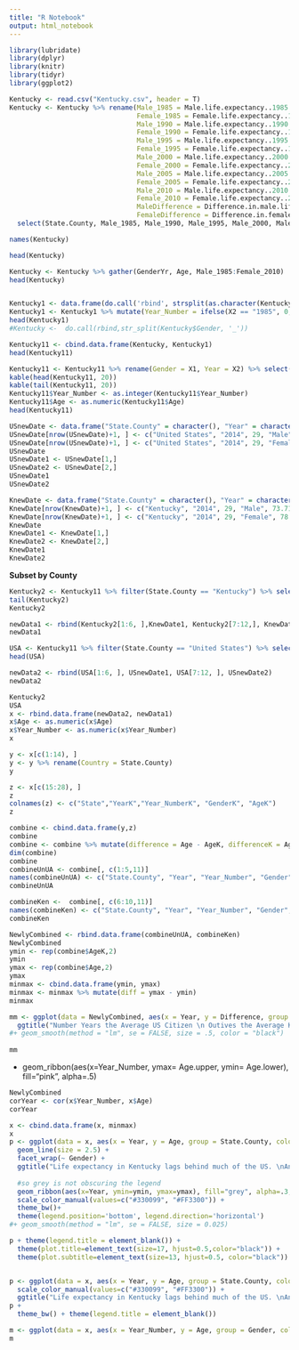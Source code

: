 ```yaml
---
title: "R Notebook"
output: html_notebook
---
```


```r
library(lubridate)
library(dplyr)
library(knitr)
library(tidyr)
library(ggplot2)
```


```r

Kentucky <- read.csv("Kentucky.csv", header = T)
Kentucky <- Kentucky %>% rename(Male_1985 = Male.life.expectancy..1985..years., 
                                Female_1985 = Female.life.expectancy..1985..years., 
                                Male_1990 = Male.life.expectancy..1990..years., 
                                Female_1990 = Female.life.expectancy..1990..years., 
                                Male_1995 = Male.life.expectancy..1995..years., 
                                Female_1995 = Female.life.expectancy..1995..years., 
                                Male_2000 = Male.life.expectancy..2000..years., 
                                Female_2000 = Female.life.expectancy..2000..years., 
                                Male_2005 = Male.life.expectancy..2005..years., 
                                Female_2005 = Female.life.expectancy..2005..years., 
                                Male_2010 = Male.life.expectancy..2010..years., 
                                Female_2010 = Female.life.expectancy..2010..years.,
                                MaleDifference = Difference.in.male.life.expectancy..1985.2010..years., 
                                FemaleDifference = Difference.in.female.life.expectancy..1985.2010..years.) %>% 
  select(State.County, Male_1985, Male_1990, Male_1995, Male_2000, Male_2005, Male_2010, Female_1985, Female_1990, Female_1995, Female_2000, Female_2005, Female_2010)

names(Kentucky)

head(Kentucky)

Kentucky <- Kentucky %>% gather(GenderYr, Age, Male_1985:Female_2010)
head(Kentucky)


Kentucky1 <- data.frame(do.call('rbind', strsplit(as.character(Kentucky$Gender),'_',fixed=TRUE)))
Kentucky1 <- Kentucky1 %>% mutate(Year_Number = ifelse(X2 == "1985", 0, ifelse(X2 =="1990", 5,ifelse(X2 == "1995", 10, ifelse(X2 == "2000", 15, ifelse(X2 == "2005", 20,25))))))
head(Kentucky1)
#Kentucky <-  do.call(rbind,str_split(Kentucky$Gender, '_'))

Kentucky11 <- cbind.data.frame(Kentucky, Kentucky1)
head(Kentucky11)

Kentucky11 <- Kentucky11 %>% rename(Gender = X1, Year = X2) %>% select(State.County, Year, Gender, Age, Year_Number)
kable(head(Kentucky11, 20))
kable(tail(Kentucky11, 20))
Kentucky11$Year_Number <- as.integer(Kentucky11$Year_Number)
Kentucky11$Age <- as.numeric(Kentucky11$Age)
head(Kentucky11)

```

```r
USnewDate <- data.frame("State.County" = character(), "Year" = character(), "Year_Number" = integer(), "Gender" = character(), "Age" = double(), stringsAsFactors = FALSE)
USnewDate[nrow(USnewDate)+1, ] <- c("United States", "2014", 29, "Male", 76.71)
USnewDate[nrow(USnewDate)+1, ] <- c("United States", "2014", 29, "Female", 81.45)
USnewDate
USnewDate1 <- USnewDate[1,]
USnewDate2 <- USnewDate[2,]
USnewDate1
USnewDate2
```

```r
KnewDate <- data.frame("State.County" = character(), "Year" = character(), "Year_Number" = integer(), "Gender" = character(), "Age" = double(), stringsAsFactors = FALSE)
KnewDate[nrow(KnewDate)+1, ] <- c("Kentucky", "2014", 29, "Male", 73.71)
KnewDate[nrow(KnewDate)+1, ] <- c("Kentucky", "2014", 29, "Female", 78.82)
KnewDate
KnewDate1 <- KnewDate[1,]
KnewDate2 <- KnewDate[2,]
KnewDate1
KnewDate2

```



**Subset by County**

```r
Kentucky2 <- Kentucky11 %>% filter(State.County == "Kentucky") %>% select(State.County, Year, Year_Number, Gender, Age)
tail(Kentucky2)
Kentucky2

newData1 <- rbind(Kentucky2[1:6, ],KnewDate1, Kentucky2[7:12,], KnewDate2 )
newData1

USA <- Kentucky11 %>% filter(State.County == "United States") %>% select(State.County, Year, Year_Number,Gender, Age)
head(USA)

newData2 <- rbind(USA[1:6, ], USnewDate1, USA[7:12, ], USnewDate2)
newData2

Kentucky2
USA
x <- rbind.data.frame(newData2, newData1)
x$Age <- as.numeric(x$Age)
x$Year_Number <- as.numeric(x$Year_Number)
x

```

```r
y <- x[c(1:14), ]
y <- y %>% rename(Country = State.County)
y
```

```r
z <- x[c(15:28), ]
z
colnames(z) <- c("State","YearK","Year_NumberK", "GenderK", "AgeK")
z
```

```r
combine <- cbind.data.frame(y,z)
combine
combine <- combine %>% mutate(difference = Age - AgeK, differenceK = Age - AgeK)
dim(combine)
combine
combineUnUA <- combine[, c(1:5,11)]
names(combineUnUA) <- c("State.County", "Year", "Year_Number", "Gender", "Age", "Difference")
combineUnUA

combineKen <-  combine[, c(6:10,11)]
names(combineKen) <- c("State.County", "Year", "Year_Number", "Gender", "Age", "Difference")
combineKen

NewlyCombined <- rbind.data.frame(combineUnUA, combineKen)
NewlyCombined
ymin <- rep(combine$AgeK,2)
ymin
ymax <- rep(combine$Age,2)
ymax
minmax <- cbind.data.frame(ymin, ymax)
minmax <- minmax %>% mutate(diff = ymax - ymin)
minmax
```


```r
mm <- ggplot(data = NewlyCombined, aes(x = Year, y = Difference, group = Gender, color = Gender)) + geom_line(size = 2) +
  ggtitle("Number Years the Average US Citizen \n Outives the Average Kentucker") 
#+ geom_smooth(method = "lm", se = FALSE, size = .5, color = "black")
              
mm
```

+ geom_ribbon(aes(x=Year_Number, ymax= Age.upper, ymin= Age.lower), fill="pink", alpha=.5)

```r
NewlyCombined
corYear <- cor(x$Year_Number, x$Age)
corYear


```


```r
x <- cbind.data.frame(x, minmax)
x
p <- ggplot(data = x, aes(x = Year, y = Age, group = State.County, color = State.County)) + 
  geom_line(size = 2.5) + 
  facet_wrap(~ Gender) +
  ggtitle("Life expectancy in Kentucky lags behind much of the US. \nAnd that gap widens each year. \n\nLet's blame Mitch McConnell. \n") +
  
  #so grey is not obscuring the legend
  geom_ribbon(aes(x=Year, ymin=ymin, ymax=ymax), fill="grey", alpha=.3, show_guide=FALSE) + 
  scale_color_manual(values=c("#330099", "#FF3300")) +
  theme_bw()+
  theme(legend.position='bottom', legend.direction='horizontal') 
#+ geom_smooth(method = "lm", se = FALSE, size = 0.025) 

p + theme(legend.title = element_blank()) +
  theme(plot.title=element_text(size=17, hjust=0.5,color="black")) +
  theme(plot.subtitle=element_text(size=13, hjust=0.5, color="black")) 


p <- ggplot(data = x, aes(x = Year, y = Age, group = State.County, color = State.County)) + geom_point(size = 2) + geom_line(size = 1.5) + facet_wrap(~Gender) + 
  scale_color_manual(values=c("#330099", "#FF3300")) +
  ggtitle("Life expectancy in Kentucky lags behind much of the US. \nAnd that gap widens each year. \n\nLet's blame Mitch McConnell. \n") 
p +
  theme_bw() + theme(legend.title = element_blank()) 
```


```r
m <- ggplot(data = x, aes(x = Year_Number, y = Age, group = Gender, color = Gender)) + geom_line(size = 1.5) + facet_wrap(~ State.County)
m
```


